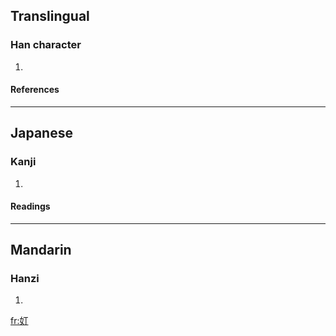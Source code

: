 ==Translingual==
===Han character===
{{Han char|rn=38|rad=女|as=02|sn=5|four=|canj=女一弓 (VMN)}}
# {{defn|Han|sort=女02}}
====References====
{{Han ref|kx=0255.020|dkj=06041|dj=0518.020|hdz=21024.010|uh=5975|ud=22901}}
----
==Japanese==
===Kanji===
{{ja-kanji|grade=|rs=女02}}
# {{defn|Japanese}} 
====Readings====
{{ja-readings|on=[[てい]] (tei), [[ちょう]] (chō), [[てん]] (ten)|kun=}}
----
==Mandarin==
===Hanzi===
{{cmn-hanzi|pin=[[dīng]] ([[ding1]])|wg=ting<sup>1</sup>}}
# {{defn|Mandarin}}

[[fr:奵]]